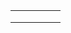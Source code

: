

<Meta title="Dashboard/Orders" />


|   |   |   |   |   |
|---|---|---|---|---|
|   |   |   |   |   |
|   |   |   |   |   |
|   |   |   |   |   |